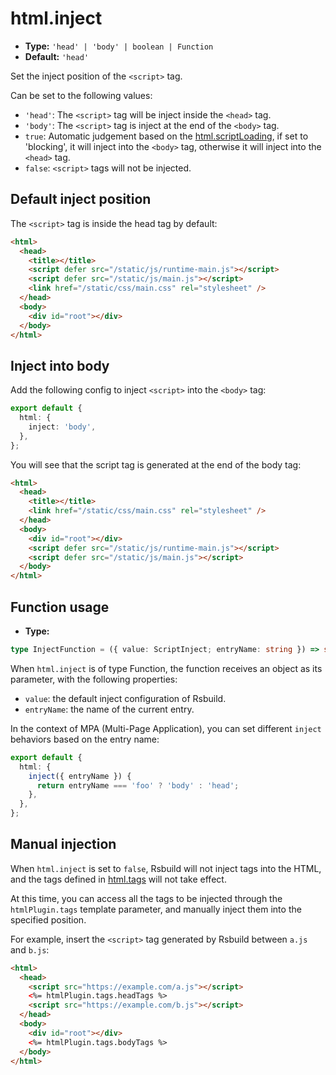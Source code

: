 # html.inject

- **Type:** `'head' | 'body' | boolean | Function`
- **Default:** `'head'`

Set the inject position of the `<script>` tag.

Can be set to the following values:

- `'head'`: The `<script>` tag will be inject inside the `<head>` tag.
- `'body'`: The `<script>` tag is inject at the end of the `<body>` tag.
- `true`: Automatic judgement based on the [html.scriptLoading](/config/html/script-loading), if set to 'blocking', it will inject into the `<body>` tag, otherwise it will inject into the `<head>` tag.
- `false`: `<script>` tags will not be injected.

## Default inject position

The `<script>` tag is inside the head tag by default:

```html
<html>
  <head>
    <title></title>
    <script defer src="/static/js/runtime-main.js"></script>
    <script defer src="/static/js/main.js"></script>
    <link href="/static/css/main.css" rel="stylesheet" />
  </head>
  <body>
    <div id="root"></div>
  </body>
</html>
```

## Inject into body

Add the following config to inject `<script>` into the `<body>` tag:

```ts title="rsbuild.config.ts"
export default {
  html: {
    inject: 'body',
  },
};
```

You will see that the script tag is generated at the end of the body tag:

```html
<html>
  <head>
    <title></title>
    <link href="/static/css/main.css" rel="stylesheet" />
  </head>
  <body>
    <div id="root"></div>
    <script defer src="/static/js/runtime-main.js"></script>
    <script defer src="/static/js/main.js"></script>
  </body>
</html>
```

## Function usage

- **Type:**

```ts
type InjectFunction = ({ value: ScriptInject; entryName: string }) => string | void;
```

When `html.inject` is of type Function, the function receives an object as its parameter, with the following properties:

- `value`: the default inject configuration of Rsbuild.
- `entryName`: the name of the current entry.

In the context of MPA (Multi-Page Application), you can set different `inject` behaviors based on the entry name:

```ts title="rsbuild.config.ts"
export default {
  html: {
    inject({ entryName }) {
      return entryName === 'foo' ? 'body' : 'head';
    },
  },
};
```

## Manual injection

When `html.inject` is set to `false`, Rsbuild will not inject tags into the HTML, and the tags defined in [html.tags](/config/html/tags) will not take effect.

At this time, you can access all the tags to be injected through the `htmlPlugin.tags` template parameter, and manually inject them into the specified position.

For example, insert the `<script>` tag generated by Rsbuild between `a.js` and `b.js`:

```html title="index.html"
<html>
  <head>
    <script src="https://example.com/a.js"></script>
    <%= htmlPlugin.tags.headTags %>
    <script src="https://example.com/b.js"></script>
  </head>
  <body>
    <div id="root"></div>
    <%= htmlPlugin.tags.bodyTags %>
  </body>
</html>
```
